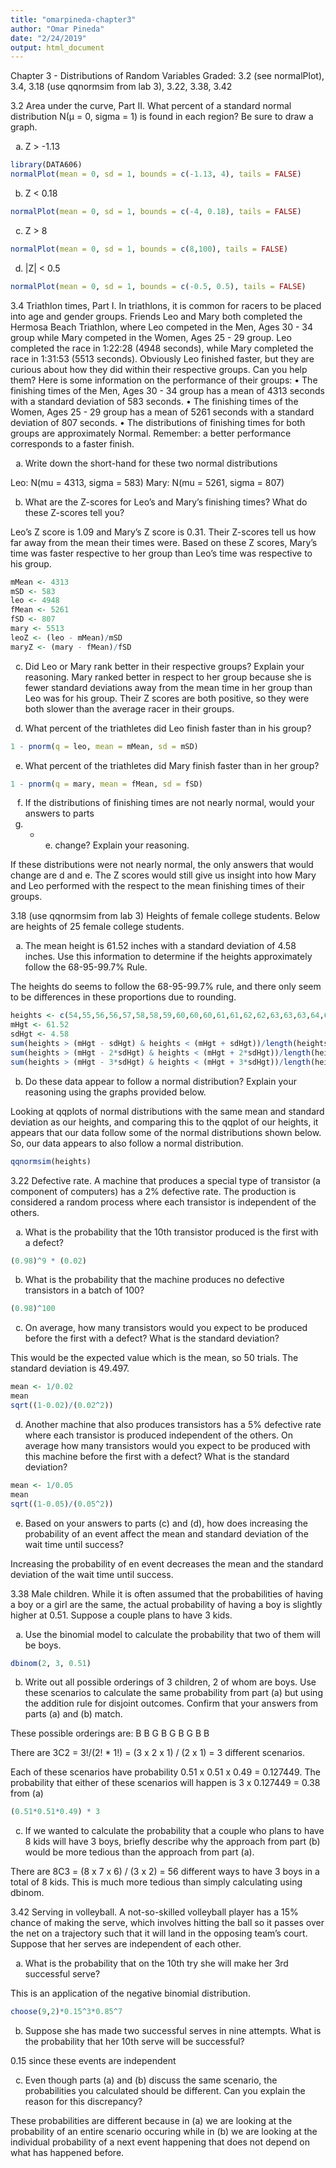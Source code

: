 ```yaml
---
title: "omarpineda-chapter3"
author: "Omar Pineda"
date: "2/24/2019"
output: html_document
---
```


Chapter 3 - Distributions of Random Variables
Graded: 3.2 (see normalPlot), 3.4, 3.18 (use qqnormsim from lab 3), 3.22, 3.38, 3.42

3.2 Area under the curve, Part II. What percent of a standard normal distribution N(µ =
0, sigma = 1) is found in each region? Be sure to draw a graph.

(a) Z > -1.13 

```r
library(DATA606)
normalPlot(mean = 0, sd = 1, bounds = c(-1.13, 4), tails = FALSE)
```
(b) Z < 0.18

```r
normalPlot(mean = 0, sd = 1, bounds = c(-4, 0.18), tails = FALSE)
```

(c) Z > 8

```r
normalPlot(mean = 0, sd = 1, bounds = c(8,100), tails = FALSE)
```

(d) |Z| < 0.5

```r
normalPlot(mean = 0, sd = 1, bounds = c(-0.5, 0.5), tails = FALSE)
```

3.4 Triathlon times, Part I. In triathlons, it is common for racers to be placed into age
and gender groups. Friends Leo and Mary both completed the Hermosa Beach Triathlon, where
Leo competed in the Men, Ages 30 - 34 group while Mary competed in the Women, Ages 25 -
29 group. Leo completed the race in 1:22:28 (4948 seconds), while Mary completed the race in
1:31:53 (5513 seconds). Obviously Leo finished faster, but they are curious about how they did
within their respective groups. Can you help them? Here is some information on the performance
of their groups:
• The finishing times of the Men, Ages 30 - 34 group has a mean of 4313 seconds with a
standard deviation of 583 seconds.
• The finishing times of the Women, Ages 25 - 29 group has a mean of 5261 seconds with a
standard deviation of 807 seconds.
• The distributions of finishing times for both groups are approximately Normal.
Remember: a better performance corresponds to a faster finish.

(a) Write down the short-hand for these two normal distributions

Leo: N(mu = 4313, sigma = 583)
Mary: N(mu = 5261, sigma = 807)

(b) What are the Z-scores for Leo’s and Mary’s finishing times? What do these Z-scores tell you?

Leo's Z score is 1.09 and Mary's Z score is 0.31. Their Z-scores tell us how far away from the mean their times were. Based on these Z scores, Mary's time was faster respective to her group than Leo's time was respective to his group.

```r
mMean <- 4313
mSD <- 583
leo <- 4948
fMean <- 5261
fSD <- 807
mary <- 5513
leoZ <- (leo - mMean)/mSD
maryZ <- (mary - fMean)/fSD
```

(c) Did Leo or Mary rank better in their respective groups? Explain your reasoning.
Mary ranked better in respect to her group because she is fewer standard deviations away from the mean time in her group than Leo was for his group. Their Z scores are both positive, so they were both slower than the average racer in their groups.

(d) What percent of the triathletes did Leo finish faster than in his group?

```r
1 - pnorm(q = leo, mean = mMean, sd = mSD)
```

(e) What percent of the triathletes did Mary finish faster than in her group?

```r
1 - pnorm(q = mary, mean = fMean, sd = fSD)
```

(f) If the distributions of finishing times are not nearly normal, would your answers to parts
(b) - (e) change? Explain your reasoning.

If these distributions were not nearly normal, the only answers that would change are d and e. The Z scores would still give us insight into how Mary and Leo performed with the respect to the mean finishing times of their groups.

3.18 (use qqnormsim from lab 3)
Heights of female college students. Below are heights of 25 female college students.

(a) The mean height is 61.52 inches with a standard deviation of 4.58 inches. Use this information
to determine if the heights approximately follow the 68-95-99.7% Rule.

The heights do seems to follow the 68-95-99.7% rule, and there only seem to be differences in these proportions due to rounding.

```r
heights <- c(54,55,56,56,57,58,58,59,60,60,60,61,61,62,62,63,63,63,64,65,65,67,67,69,73)
mHgt <- 61.52
sdHgt <- 4.58
sum(heights > (mHgt - sdHgt) & heights < (mHgt + sdHgt))/length(heights)
sum(heights > (mHgt - 2*sdHgt) & heights < (mHgt + 2*sdHgt))/length(heights)
sum(heights > (mHgt - 3*sdHgt) & heights < (mHgt + 3*sdHgt))/length(heights)
```

(b) Do these data appear to follow a normal distribution? Explain your reasoning using the graphs
provided below.

Looking at qqplots of normal distributions with the same mean and standard deviation as our heights, and comparing this to the qqplot of our heights, it appears that our data follow some of the normal distributions shown below. So, our data appears to also follow a normal distribution.

```r
qqnormsim(heights)
```

3.22 Defective rate. A machine that produces a special type of transistor (a component of
computers) has a 2% defective rate. The production is considered a random process where each
transistor is independent of the others.

(a) What is the probability that the 10th transistor produced is the first with a defect?

```r
(0.98)^9 * (0.02)
```

(b) What is the probability that the machine produces no defective transistors in a batch of 100?

```r
(0.98)^100
```

(c) On average, how many transistors would you expect to be produced before the first with a
defect? What is the standard deviation?

This would be the expected value which is the mean, so 50 trials. The standard deviation is 49.497.

```r
mean <- 1/0.02
mean
sqrt((1-0.02)/(0.02^2))
```

(d) Another machine that also produces transistors has a 5% defective rate where each transistor
is produced independent of the others. On average how many transistors would you expect to
be produced with this machine before the first with a defect? What is the standard deviation?

```r
mean <- 1/0.05
mean
sqrt((1-0.05)/(0.05^2))
```

(e) Based on your answers to parts (c) and (d), how does increasing the probability of an event
affect the mean and standard deviation of the wait time until success?

Increasing the probability of en event decreases the mean and the standard deviation of the wait time until success.

3.38 Male children. While it is often assumed that the probabilities of having a boy or a girl
are the same, the actual probability of having a boy is slightly higher at 0.51. Suppose a couple
plans to have 3 kids.

(a) Use the binomial model to calculate the probability that two of them will be boys.

```r
dbinom(2, 3, 0.51)
```

(b) Write out all possible orderings of 3 children, 2 of whom are boys. Use these scenarios to
calculate the same probability from part (a) but using the addition rule for disjoint outcomes.
Confirm that your answers from parts (a) and (b) match.

These possible orderings are:
B B G
B G B
G B B

There are 3C2 = 3!/(2! * 1!) = (3 x 2 x 1) / (2 x 1) = 3 different scenarios.

Each of these scenarios have probability 0.51 x 0.51 x 0.49 = 0.127449. The probability that either of these scenarios will happen is 3 x 0.127449 = 0.38 from (a)

```r
(0.51*0.51*0.49) * 3
```

(c) If we wanted to calculate the probability that a couple who plans to have 8 kids will have
3 boys, briefly describe why the approach from part (b) would be more tedious than the
approach from part (a).

There are 8C3 = (8 x 7 x 6) / (3 x 2) = 56 different ways to have 3 boys in a total of 8 kids. This is much more tedious than simply calculating using dbinom.

3.42 Serving in volleyball. A not-so-skilled volleyball player has a 15% chance of making the
serve, which involves hitting the ball so it passes over the net on a trajectory such that it will land
in the opposing team’s court. Suppose that her serves are independent of each other.

(a) What is the probability that on the 10th try she will make her 3rd successful serve?

This is an application of the negative binomial distribution.

```r
choose(9,2)*0.15^3*0.85^7
```

(b) Suppose she has made two successful serves in nine attempts. What is the probability that
her 10th serve will be successful?

0.15 since these events are independent

(c) Even though parts (a) and (b) discuss the same scenario, the probabilities you calculated
should be different. Can you explain the reason for this discrepancy?

These probabilities are different because in (a) we are looking at the probability of an entire scenario occuring while in (b) we are looking at the individual probability of a next event happening that does not depend on what has happened before.
